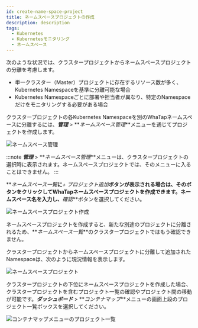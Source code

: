```yaml
---
id: create-name-space-project
title: ネームスペースプロジェクトの作成
description: description
tags:
  - Kubernetes
  - Kubernetesモニタリング
  - ネームスペース
---
```


次のような状況では、クラスタープロジェクトからネームスペースプロジェクトの分離を考慮します。

-   単一クラスター（Master）プロジェクトに存在するリソース数が多く、Kubernetes Namespaceを基準に分離可能な場合
-   Kubernetes Namespaceごとに部署や担当者が異なり、特定のNamespaceだけをモニタリングする必要がある場合 

クラスタープロジェクトの各Kubernetes Namespaceを別のWhaTapネームスペースに分離するには、**_管理_** > **_ネームスペース管理_**メニューを通じてプロジェクトを作成します。

![ネームスペース管理](https://img.whatap.io/media/images/whatap_kubernetes_namespace_project_mgt.png)

:::note
**_管理_** > **_ネームスペース管理_**メニューは、クラスタープロジェクトの選択時に表示されます。ネームスペースプロジェクトでは、そのメニューに入ることはできません。
:::

**_ネームスペース一覧_**に**_+ プロジェクト追加_**ボタンが表示される場合は、そのボタンをクリックしてWhaTapネームスペースプロジェクトを作成できます。ネームスペース名を入力し、**_確認_**ボタンを選択してください。

![ネームスペースプロジェクト作成](https://img.whatap.io/media/images/whatap_kubernetes_create_namespace_project_popup.png)

ネームスペースプロジェクトを作成すると、新たな別途のプロジェクトに分離されるため、**_ネームスペース一覧_**のクラスタープロジェクトではもう確認できません。

クラスタープロジェクトからネームスペースプロジェクトに分離して追加されたNamespaceは、次のように現況情報を表示します。

![ネームスペースプロジェクト](https://img.whatap.io/media/images/whatap_kubernetes_namespace_project_mgt_complete.png)

クラスタープロジェクトの下位にネームスペースプロジェクトを作成した場合、クラスタープロジェクトを含むプロジェクト一覧の確認やプロジェクト間の移動が可能です。**_ダッシュボード_** > **_コンテナマップ_**メニューの画面上段のプロジェクト一覧ボックスを選択してください。

![コンテナマップメニューのプロジェクト一覧](https://img.whatap.io/media/images/whatap_kubernetes_container_map_namespace_project_list.png)

